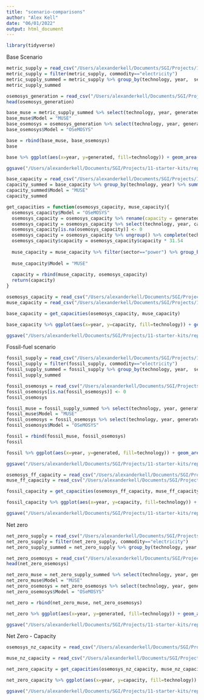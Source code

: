 ```yaml
---
title: "scenario-comparisons"
author: "Alex Kell"
date: "06/01/2022"
output: html_document
---
```


```r
library(tidyverse)
```

Base Scenario

```r
metric_supply = read_csv("/Users/alexanderkell/Documents/SGI/Projects/11-starter-kits/data/processed/scenarios/Kenya/base/Results/MCAMetric_Supply.csv")
metric_supply = filter(metric_supply, commodity=="electricity")
metric_supply_summed = metric_supply %>% group_by(technology, year,  sector) %>% summarise(generated=sum(supply))
metric_supply_summed
```

```r
osemosys_generation = read_csv("/Users/alexanderkell/Documents/SGI/Projects/11-starter-kits/data/processed/osemosys-outputs/kenya-supply-output.csv")
head(osemosys_generation)
```

```r
base_muse = metric_supply_summed %>% select(technology, year, generated)
base_muse$Model = "MUSE"
base_osemosys = osemosys_generation %>% select(technology, year, generated)
base_osemosys$Model = "OSeMOSYS"

base = rbind(base_muse, base_osemosys)
base
```

```r
base %>% ggplot(aes(x=year, y=generated, fill=technology)) + geom_area(colour="black") + facet_wrap(~Model) + theme_classic() + ggtitle("Base scenario - Supply")

ggsave("/Users/alexanderkell/Documents/SGI/Projects/11-starter-kits/reports/figures/comparison/base.pdf", dpi=1000)
```

```r
base_capacity = read_csv("/Users/alexanderkell/Documents/SGI/Projects/11-starter-kits/data/processed/scenarios/Kenya/base/Results/MCACapacity.csv")
capacity_summed = base_capacity %>% group_by(technology, year) %>% summarise(capacity=sum(capacity))
capacity_summed$Model = "MUSE"
capacity_summed
```

```r
get_capacities = function(osemosys_capacity, muse_capacity){  
  osemosys_capacity$Model = "OSeMOSYS"
  osemosys_capacity = osemosys_capacity %>% rename(capacity = generated)
  osemosys_capacity = osemosys_capacity %>% select(technology, year, capacity, Model)
  osemosys_capacity[is.na(osemosys_capacity)] <- 0
  osemosys_capacity = osemosys_capacity %>% ungroup() %>% complete(technology, year, fill = list(capacity = 0))
  osemosys_capacity$capacity = osemosys_capacity$capacity * 31.54
  
  muse_capacity = muse_capacity %>% filter(sector=="power") %>% group_by(technology, year) %>% summarise(capacity=sum(capacity)) %>% select(technology, year, capacity) %>% ungroup() %>% complete(technology, year, fill = list(capacity = 0))
  
  muse_capacity$Model = "MUSE"
  
  capacity = rbind(muse_capacity, osemosys_capacity)
  return(capacity)
}
```

```r
osemosys_capacity = read_csv("/Users/alexanderkell/Documents/SGI/Projects/11-starter-kits/data/processed/osemosys-outputs/osemosys_capacity_base.csv")
muse_capacity = read_csv("/Users/alexanderkell/Documents/SGI/Projects/11-starter-kits/data/processed/scenarios/Kenya/base/Results/MCACapacity.csv")

base_capacity = get_capacities(osemosys_capacity, muse_capacity)

```

```r
base_capacity %>% ggplot(aes(x=year, y=capacity, fill=technology)) + geom_area(colour="black") + facet_wrap(~Model) + theme_classic() + ggtitle("Base scenario - Capacity")

ggsave("/Users/alexanderkell/Documents/SGI/Projects/11-starter-kits/reports/figures/comparison/base_capacity.pdf", dpi=1000)
```

Fossil-fuel scenario

```r
fossil_supply = read_csv("/Users/alexanderkell/Documents/SGI/Projects/11-starter-kits/data/processed/scenarios/Kenya/fossil-fuel/Results/MCAMetric_Supply.csv")
fossil_supply = filter(fossil_supply, commodity=="electricity")
fossil_supply_summed = fossil_supply %>% group_by(technology, year,  sector) %>% summarise(generated=sum(supply))
fossil_supply_summed
```

```r
fossil_osemosys = read_csv("/Users/alexanderkell/Documents/SGI/Projects/11-starter-kits/data/processed/osemosys-outputs/fossil-fuel-kenya-supply-output.csv")
fossil_osemosys[is.na(fossil_osemosys)] <- 0
fossil_osemosys
```

```r
fossil_muse = fossil_supply_summed %>% select(technology, year, generated)
fossil_muse$Model = "MUSE"
fossil_osemosys = fossil_osemosys %>% select(technology, year, generated)
fossil_osemosys$Model = "OSeMOSYS"

fossil = rbind(fossil_muse, fossil_osemosys)
fossil
```
```r
fossil %>% ggplot(aes(x=year, y=generated, fill=technology)) + geom_area(colour="black") + facet_wrap(~Model) + theme_classic()+ ggtitle("Fossil-fuel scenario - Supply")

ggsave("/Users/alexanderkell/Documents/SGI/Projects/11-starter-kits/reports/figures/comparison/fossil.pdf", dpi=1000)

```


```r

osemosys_ff_capacity = read_csv("/Users/alexanderkell/Documents/SGI/Projects/11-starter-kits/data/processed/osemosys-outputs/osemosys_capacity_fossil_fuel.csv")
muse_ff_capacity = read_csv("/Users/alexanderkell/Documents/SGI/Projects/11-starter-kits/data/processed/scenarios/Kenya/fossil-fuel/Results/MCACapacity.csv")

fossil_capacity = get_capacities(osemosys_ff_capacity, muse_ff_capacity)

```

```r
fossil_capacity %>% ggplot(aes(x=year, y=capacity, fill=technology)) + geom_area(colour="black") + facet_wrap(~Model) + theme_classic() + ggtitle("Fossil fuel scenario - Capacity")

ggsave("/Users/alexanderkell/Documents/SGI/Projects/11-starter-kits/reports/figures/comparison/fossil_capacity.pdf", dpi=1000)

```
Net zero


```r
net_zero_supply = read_csv("/Users/alexanderkell/Documents/SGI/Projects/11-starter-kits/data/processed/scenarios/Kenya/net-zero/Results/MCAMetric_Supply.csv")
net_zero_supply = filter(net_zero_supply, commodity=="electricity")
net_zero_supply_summed = net_zero_supply %>% group_by(technology, year, sector) %>% summarise(generated=sum(supply))
```


```r
net_zero_osemosys = read_csv("/Users/alexanderkell/Documents/SGI/Projects/11-starter-kits/data/processed/osemosys-outputs/net-zero-kenya-supply-output.csv")
head(net_zero_osemosys)
```

```r
net_zero_muse = net_zero_supply_summed %>% select(technology, year, generated)
net_zero_muse$Model = "MUSE"
net_zero_osemosys = net_zero_osemosys %>% select(technology, year, generated)%>% ungroup() %>% complete(technology, year, fill = list(generated = 0))
net_zero_osemosys$Model = "OSeMOSYS"

net_zero = rbind(net_zero_muse, net_zero_osemosys)
```


```r
net_zero %>% ggplot(aes(x=year, y=generated, fill=technology)) + geom_area(colour="black") + facet_wrap(~Model) + theme_classic() + ggtitle("Net-zero scenario - Supply")

ggsave("/Users/alexanderkell/Documents/SGI/Projects/11-starter-kits/reports/figures/comparison/net_zero.pdf", dpi=1000)
```

Net Zero - Capacity

```r
osemosys_nz_capacity = read_csv("/Users/alexanderkell/Documents/SGI/Projects/11-starter-kits/data/processed/osemosys-outputs/osemosys_capacity_net_zero.csv")

muse_nz_capacity = read_csv("/Users/alexanderkell/Documents/SGI/Projects/11-starter-kits/data/processed/scenarios/Kenya/net-zero/Results/MCACapacity.csv")

net_zero_capacity = get_capacities(osemosys_nz_capacity, muse_nz_capacity)
```

```r
net_zero_capacity %>% ggplot(aes(x=year, y=capacity, fill=technology)) + geom_area(colour="black") + facet_wrap(~Model) + theme_classic() + ggtitle("Net-zero scenario - Capacity")

ggsave("/Users/alexanderkell/Documents/SGI/Projects/11-starter-kits/reports/figures/comparison/net_zero_capacity.pdf", dpi=1000)
```